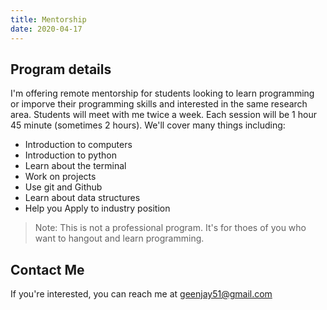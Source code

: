 ```yaml
---
title: Mentorship
date: 2020-04-17
---
```



## Program details

I'm offering remote mentorship for students looking to learn programming or imporve their programming
skills and interested in the same research area. Students will meet with me twice a week.
Each session will be 1 hour 45 minute (sometimes 2 hours). We'll cover many things including:

- Introduction to computers
- Introduction to python
- Learn about the terminal
- Work on projects
- Use git and Github
- Learn about data structures 
- Help you Apply to industry position


> Note: This is not a professional program. It's for thoes of you who want to hangout and learn programming.

## Contact Me
If you're interested, you can reach me at geenjay51@gmail.com
